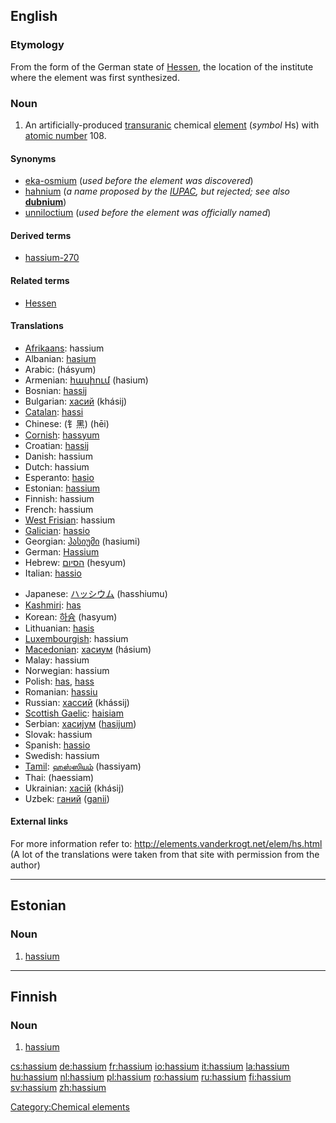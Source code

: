 {{see|Hassium}}
==English==

{{elements|Hs|bohrium|Bh|meitnerium|Mt}}

===Etymology===
From the {{L.}} form of the German state of [[w:Hessen|Hessen]], the location of the institute where the element was first synthesized.

===Noun===
{{en-noun|-}}
{{wikipedia}}

# An artificially-produced [[transuranic]] chemical [[element]] (''symbol'' Hs) with [[atomic number]] 108.

====Synonyms====
* [[eka-osmium]] (''used before the element was discovered'')
* [[hahnium]] (''a name proposed by the [[w:IUPAC|IUPAC]], but rejected; see also'' '''[[dubnium]]''')
* [[unniloctium]] (''used before the element was officially named'')

====Derived terms====
* [[hassium-270]]

====Related terms====
* [[w:Hessen|Hessen]]

====Translations====
{{top}}
* [[Afrikaans]]: hassium
* Albanian: [[hasium]]
* Arabic: {{Arab|[[هسيوم]]}} (hásyum) {{m}}
* Armenian: [[հասիում]] (hasium)
* Bosnian: [[hassij]]
* Bulgarian: [[хасий]] (khásij) {{m}}
* [[Catalan]]: [[hassi]]
* Chinese: (钅黑) (hēi)
* [[Cornish]]: [[hassyum]]
* Croatian: [[hassij]]
* Danish: hassium
* Dutch: hassium {{n}}
* Esperanto: [[hasio]]
* Estonian: [[#Estonian|hassium]]
* Finnish: hassium
* French: hassium {{m}}
* [[West Frisian]]: hassium
* [[Galician]]: [[hassio]]
* Georgian: [[ჰასიუმი]] (hasiumi)
* German: [[Hassium]] {{n}}
* Hebrew: [[הסיום]] (hesyum)
* Italian: [[hassio]] {{m}}
{{mid}}
* Japanese: [[ハッシウム]] (hasshiumu)
* [[Kashmiri]]: [[has#Kashmiri|has]]
* Korean: [[하슘]] (hasyum)
* Lithuanian: [[hasis]]
* [[Luxembourgish]]: hassium
* [[Macedonian]]: [[хасиум]] (hásium) {{m}}
* Malay: hassium
* Norwegian: hassium
* Polish: [[has#Polish|has]], [[hass]] {{m}}
* Romanian: [[hassiu]] {{n}}
* Russian: [[хассий]] (khássij) {{m}}
* [[Scottish Gaelic]]: [[haisiam]]
* Serbian: [[хасиjум]] ([[hasijum]]) {{m}}
* Slovak: hassium
* Spanish: [[hassio]] {{m}}
* Swedish: hassium
* [[Tamil]]: [[ஹஸ்ஸியம்]] (hassiyam)
* Thai: {{Thai|[[แฮลเชียม]]}} (haessiam)
* Ukrainian: [[хасiй]] (khásij) {{m}}
* Uzbek: [[ганий]] ([[ganii]])
{{bottom}}

====External links====
For more information refer to:
http://elements.vanderkrogt.net/elem/hs.html
(A lot of the translations were taken from that site with permission from the author)

[[Category:Chemical elements]]

----

==Estonian==

===Noun===
{{infl|et|noun}}

# {{chemical element|lang=et}} [[#English|hassium]]

----

==Finnish==
{{wikipedia|lang=fi}}

===Noun===
{{fi-noun}}

# {{element|lang=fi}} [[#English|hassium]]

[[cs:hassium]]
[[de:hassium]]
[[fr:hassium]]
[[io:hassium]]
[[it:hassium]]
[[la:hassium]]
[[hu:hassium]]
[[nl:hassium]]
[[pl:hassium]]
[[ro:hassium]]
[[ru:hassium]]
[[fi:hassium]]
[[sv:hassium]]
[[zh:hassium]]